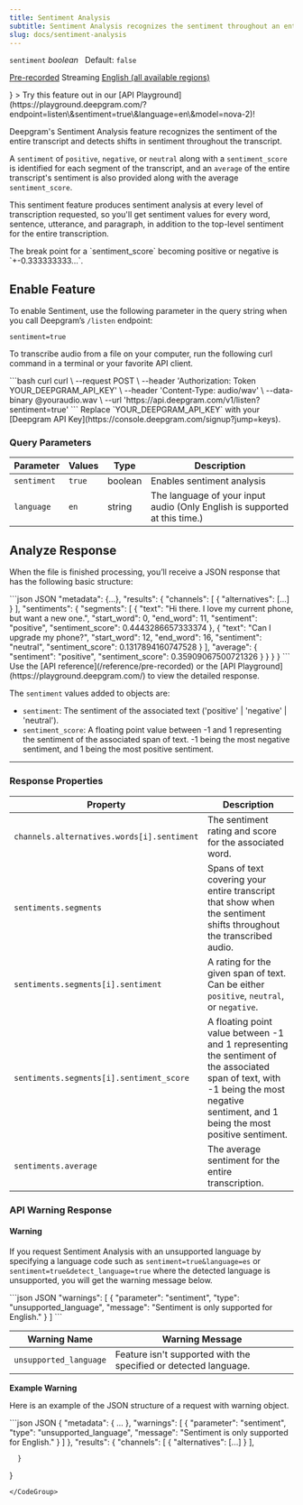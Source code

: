 ```yaml
---
title: Sentiment Analysis
subtitle: Sentiment Analysis recognizes the sentiment throughout an entire transcript.
slug: docs/sentiment-analysis
---
```



`sentiment` *boolean*   Default: `false`

[Pre-recorded](/docs/getting-started-with-pre-recorded-audio) Streaming [English (all available regions)](/docs/models-languages-overview)

<div class="api-playground-call">
<Info
  icon={<img src="https://res.cloudinary.com/deepgram/image/upload/v1717523786/devex/codey-greeting_rekqe1.svg" alt="Deepgram API Playground"/>}
>
  Try this feature out in our [API Playground](https://playground.deepgram.com/?endpoint=listen\&sentiment=true\&language=en\&model=nova-2)!
</Info>
</div>

Deepgram's Sentiment Analysis feature recognizes the sentiment of the entire transcript and detects shifts in sentiment throughout the transcript.

A `sentiment` of `positive`, `negative`, or `neutral` along with a `sentiment_score` is identified for each segment of the transcript, and an `average` of the entire transcript's sentiment is also provided along with the average `sentiment_score`.

This sentiment feature produces sentiment analysis at every level of transcription requested, so you'll get sentiment values for every word, sentence, utterance, and paragraph, in addition to the top-level sentiment for the entire transcription.

<Info>
  The break point for a `sentiment_score` becoming positive or negative is `+-0.333333333...`.
</Info>

## Enable Feature

To enable Sentiment, use the following parameter in the query string when you call Deepgram’s `/listen` endpoint:

`sentiment=true`

To transcribe audio from a file on your computer, run the following curl command in a terminal or your favorite API client.

<CodeGroup>
  ```bash curl
  curl \
    --request POST \
    --header 'Authorization: Token YOUR_DEEPGRAM_API_KEY' \
    --header 'Content-Type: audio/wav' \
    --data-binary @youraudio.wav \
    --url 'https://api.deepgram.com/v1/listen?sentiment=true'
  ```
</CodeGroup>

<Warning>
  Replace `YOUR_DEEPGRAM_API_KEY` with your [Deepgram API Key](https://console.deepgram.com/signup?jump=keys).
</Warning>

### Query Parameters

| Parameter   | Values | Type    | Description                                                                |
| ----------- | ------ | ------- | -------------------------------------------------------------------------- |
| `sentiment` | `true` | boolean | Enables sentiment analysis                                                 |
| `language`  | `en`   | string  | The language of your input audio (Only English is supported at this time.) |

## Analyze Response

When the file is finished processing, you’ll receive a JSON response that has the following basic structure:

<CodeGroup>
  ```json JSON
  "metadata": {...},
    "results": {
      "channels": [
        {
          "alternatives": [...]
        }
      ],
      "sentiments": {
        "segments": [
          {
            "text": "Hi there. I love my current phone, but want a new one.",
            "start_word": 0,
            "end_word": 11,
            "sentiment": "positive",
            "sentiment_score": 0.4443286657333374
          },
          {
            "text": "Can I upgrade my phone?",
            "start_word": 12,
            "end_word": 16,
            "sentiment": "neutral",
            "sentiment_score": 0.1317894160747528
          }
        ],
        "average": {
          "sentiment": "positive",
          "sentiment_score": 0.35909067500721326
        }
      }
    }
  }
  ```
</CodeGroup>

<Info>
  Use the [API reference](/reference/pre-recorded) or the [API Playground](https://playground.deepgram.com/) to view the detailed response.
</Info>

The `sentiment` values added to objects are:

* `sentiment`: The sentiment of the associated text ('positive' | 'negative' | 'neutral').
* `sentiment_score`: A floating point value between -1 and 1 representing the sentiment of the associated span of text. -1 being the most negative sentiment, and 1 being the most positive sentiment.

***

### Response Properties

| Property                                   | Description                                                                                                                                                                            |
| ------------------------------------------ | -------------------------------------------------------------------------------------------------------------------------------------------------------------------------------------- |
| `channels.alternatives.words[i].sentiment` | The sentiment rating and score for the associated word.                                                                                                                                |
| `sentiments.segments`                      | Spans of text covering your entire transcript that show when the sentiment shifts throughout the transcribed audio.                                                                    |
| `sentiments.segments[i].sentiment`         | A rating for the given span of text. Can be either `positive`, `neutral`, or `negative`.                                                                                               |
| `sentiments.segments[i].sentiment_score`   | A floating point value between -1 and 1 representing the sentiment of the associated span of text, with -1 being the most negative sentiment, and 1 being the most positive sentiment. |
| `sentiments.average`                       | The average sentiment for the entire transcription.                                                                                                                                    |

### API Warning Response

#### Warning

If you request Sentiment Analysis with an unsupported language by specifying a language code such as `sentiment=true&language=es` or `sentiment=true&detect_language=true` where the detected language is unsupported, you will get the warning message below.

<CodeGroup>
  ```json JSON
  "warnings": [
    {
      "parameter": "sentiment",
      "type": "unsupported_language",
      "message": "Sentiment is only supported for English."
    }
  ]
  ```
</CodeGroup>

| Warning Name           | Warning Message                                                  |
| ---------------------- | ---------------------------------------------------------------- |
| `unsupported_language` | Feature isn't supported with the specified or detected language. |

**Example Warning**

Here is an example of the JSON structure of a request with warning object.

<CodeGroup>
  ```json JSON
  {
   "metadata": {
  ...
         },
       "warnings": [
         {
           "parameter": "sentiment",
           "type": "unsupported_language",
           "message": "Sentiment is only supported for English."
         }
       ]
     },
   "results": {
         "channels": [
              {
                  "alternatives": [...]
              }
          ], 

      }
  }
  ```
</CodeGroup>
